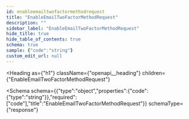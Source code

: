 ```yaml
---
id: enableemailtwofactormethodrequest
title: "EnableEmailTwoFactorMethodRequest"
description: ""
sidebar_label: "EnableEmailTwoFactorMethodRequest"
hide_title: true
hide_table_of_contents: true
schema: true
sample: {"code":"string"}
custom_edit_url: null
---
```



<Heading
  as={"h1"}
  className={"openapi__heading"}
  children={"EnableEmailTwoFactorMethodRequest"}
>
</Heading>





<Schema
  schema={{"type":"object","properties":{"code":{"type":"string"}},"required":["code"],"title":"EnableEmailTwoFactorMethodRequest"}}
  schemaType={"response"}
>
  
</Schema>
            